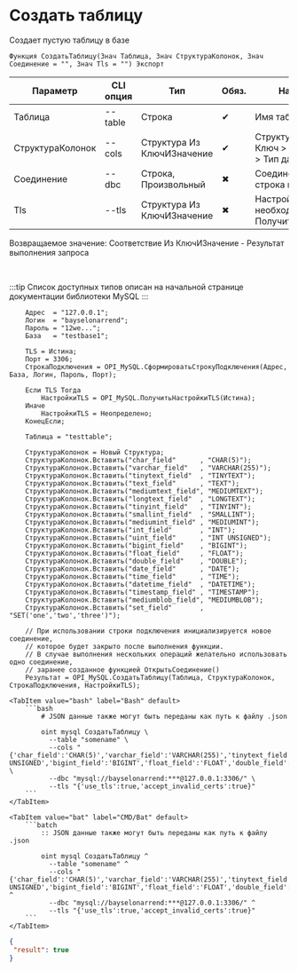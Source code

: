 ﻿---
sidebar_position: 3
description: Создать таблицу и другие функции для работы с MySQL в Открытом пакете интеграций - бесплатной open-source библиотеке интеграций для 1С:Предприятие 8, OneScript и CLI
keywords: [1C, 1С, 1С:Предприятие, 1С:Предприятие 8.3, API, Интеграция, Сервисы, Обмен, OneScript, CLI, MySQL]
---


# Создать таблицу
 Создает пустую таблицу в базе



`Функция СоздатьТаблицу(Знач Таблица, Знач СтруктураКолонок, Знач Соединение = "", Знач Tls = "") Экспорт`

  | Параметр | CLI опция | Тип | Обяз. | Назначение |
  |-|-|-|-|-|
  | Таблица | --table | Строка | &#x2714; | Имя таблицы |
  | СтруктураКолонок | --cols | Структура Из КлючИЗначение | &#x2714; | Структура колонок: Ключ > имя, Значение > Тип данных |
  | Соединение | --dbc | Строка, Произвольный | &#x2716; | Соединение или строка подключения |
  | Tls | --tls | Структура Из КлючИЗначение | &#x2716; | Настройки TLS, если необходимо. См. ПолучитьНастройкиTls |

  
  Возвращаемое значение:   Соответствие Из КлючИЗначение - Результат выполнения запроса

<br/>

:::tip
Список доступных типов описан на начальной странице документации библиотеки MySQL
:::
<br/>


```bsl title="Пример использования для 1С:Предприятие/OneScript"
    Адрес  = "127.0.0.1";
    Логин  = "bayselonarrend";
    Пароль = "12we...";
    База   = "testbase1";

    TLS = Истина;
    Порт = 3306;
    СтрокаПодключения = OPI_MySQL.СформироватьСтрокуПодключения(Адрес, База, Логин, Пароль, Порт);

    Если TLS Тогда
        НастройкиTLS = OPI_MySQL.ПолучитьНастройкиTLS(Истина);
    Иначе
        НастройкиTLS = Неопределено;
    КонецЕсли;

    Таблица = "testtable";

    СтруктураКолонок = Новый Структура;
    СтруктураКолонок.Вставить("char_field"      , "CHAR(5)");
    СтруктураКолонок.Вставить("varchar_field"   , "VARCHAR(255)");
    СтруктураКолонок.Вставить("tinytext_field"  , "TINYTEXT");
    СтруктураКолонок.Вставить("text_field"      , "TEXT");
    СтруктураКолонок.Вставить("mediumtext_field", "MEDIUMTEXT");
    СтруктураКолонок.Вставить("longtext_field"  , "LONGTEXT");
    СтруктураКолонок.Вставить("tinyint_field"   , "TINYINT");
    СтруктураКолонок.Вставить("smallint_field"  , "SMALLINT");
    СтруктураКолонок.Вставить("mediumint_field" , "MEDIUMINT");
    СтруктураКолонок.Вставить("int_field"       , "INT");
    СтруктураКолонок.Вставить("uint_field"      , "INT UNSIGNED");
    СтруктураКолонок.Вставить("bigint_field"    , "BIGINT");
    СтруктураКолонок.Вставить("float_field"     , "FLOAT");
    СтруктураКолонок.Вставить("double_field"    , "DOUBLE");
    СтруктураКолонок.Вставить("date_field"      , "DATE");
    СтруктураКолонок.Вставить("time_field"      , "TIME");
    СтруктураКолонок.Вставить("datetime_field"  , "DATETIME");
    СтруктураКолонок.Вставить("timestamp_field" , "TIMESTAMP");
    СтруктураКолонок.Вставить("mediumblob_field", "MEDIUMBLOB");
    СтруктураКолонок.Вставить("set_field"       , "SET('one','two','three')");

    // При использовании строки подключения инициализируется новое соединение,
    // которое будет закрыто после выполнения функции.
    // В случае выполнения нескольких операций желательно использовать одно соединение,
    // заранее созданное функцией ОткрытьСоединение()
    Результат = OPI_MySQL.СоздатьТаблицу(Таблица, СтруктураКолонок, СтрокаПодключения, НастройкиTLS);
```
    

 <Tabs>
  
    <TabItem value="bash" label="Bash" default>
        ```bash
            # JSON данные также могут быть переданы как путь к файлу .json
            
            oint mysql СоздатьТаблицу \
              --table "somename" \
              --cols "{'char_field':'CHAR(5)','varchar_field':'VARCHAR(255)','tinytext_field':'TINYTEXT','text_field':'TEXT','mediumtext_field':'MEDIUMTEXT','longtext_field':'LONGTEXT','tinyint_field':'TINYINT','smallint_field':'SMALLINT','mediumint_field':'MEDIUMINT','int_field':'INT','uint_field':'INT UNSIGNED','bigint_field':'BIGINT','float_field':'FLOAT','double_field':'DOUBLE','date_field':'DATE','time_field':'TIME','datetime_field':'DATETIME','timestamp_field':'TIMESTAMP','mediumblob_field':'MEDIUMBLOB','set_field':'SET(\u0027one\u0027,\u0027two\u0027,\u0027three\u0027)','wtf_field':'WTF'}" \
              --dbc "mysql://bayselonarrend:***@127.0.0.1:3306/" \
              --tls "{'use_tls':true,'accept_invalid_certs':true}"
        ```
    </TabItem>
  
    <TabItem value="bat" label="CMD/Bat" default>
        ```batch
            :: JSON данные также могут быть переданы как путь к файлу .json
            
            oint mysql СоздатьТаблицу ^
              --table "somename" ^
              --cols "{'char_field':'CHAR(5)','varchar_field':'VARCHAR(255)','tinytext_field':'TINYTEXT','text_field':'TEXT','mediumtext_field':'MEDIUMTEXT','longtext_field':'LONGTEXT','tinyint_field':'TINYINT','smallint_field':'SMALLINT','mediumint_field':'MEDIUMINT','int_field':'INT','uint_field':'INT UNSIGNED','bigint_field':'BIGINT','float_field':'FLOAT','double_field':'DOUBLE','date_field':'DATE','time_field':'TIME','datetime_field':'DATETIME','timestamp_field':'TIMESTAMP','mediumblob_field':'MEDIUMBLOB','set_field':'SET(\u0027one\u0027,\u0027two\u0027,\u0027three\u0027)','wtf_field':'WTF'}" ^
              --dbc "mysql://bayselonarrend:***@127.0.0.1:3306/" ^
              --tls "{'use_tls':true,'accept_invalid_certs':true}"
        ```
    </TabItem>
</Tabs>


```json title="Результат"
{
 "result": true
}
```
